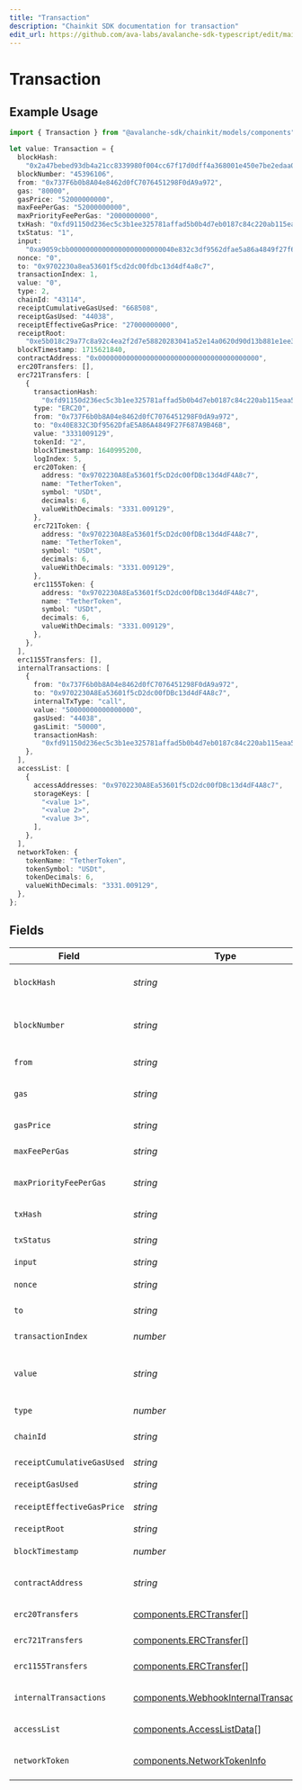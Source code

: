 ```yaml
---
title: "Transaction"
description: "Chainkit SDK documentation for transaction"
edit_url: https://github.com/ava-labs/avalanche-sdk-typescript/edit/main/chainkit/docs/models/components/transaction.md
---
```


# Transaction

## Example Usage

```typescript
import { Transaction } from "@avalanche-sdk/chainkit/models/components";

let value: Transaction = {
  blockHash:
    "0x2a47bebed93db4a21cc8339980f004cc67f17d0dff4a368001e450e7be2edaa0",
  blockNumber: "45396106",
  from: "0x737F6b0b8A04e8462d0fC7076451298F0dA9a972",
  gas: "80000",
  gasPrice: "52000000000",
  maxFeePerGas: "52000000000",
  maxPriorityFeePerGas: "2000000000",
  txHash: "0xfd91150d236ec5c3b1ee325781affad5b0b4d7eb0187c84c220ab115eaa563e8",
  txStatus: "1",
  input:
    "0xa9059cbb00000000000000000000000040e832c3df9562dfae5a86a4849f27f687a9b46b00000000000000000000000000000000000000000000000000000000c68b2a69",
  nonce: "0",
  to: "0x9702230a8ea53601f5cd2dc00fdbc13d4df4a8c7",
  transactionIndex: 1,
  value: "0",
  type: 2,
  chainId: "43114",
  receiptCumulativeGasUsed: "668508",
  receiptGasUsed: "44038",
  receiptEffectiveGasPrice: "27000000000",
  receiptRoot:
    "0xe5b018c29a77c8a92c4ea2f2d7e58820283041a52e14a0620d90d13b881e1ee3",
  blockTimestamp: 1715621840,
  contractAddress: "0x0000000000000000000000000000000000000000",
  erc20Transfers: [],
  erc721Transfers: [
    {
      transactionHash:
        "0xfd91150d236ec5c3b1ee325781affad5b0b4d7eb0187c84c220ab115eaa563e8",
      type: "ERC20",
      from: "0x737F6b0b8A04e8462d0fC7076451298F0dA9a972",
      to: "0x40E832C3Df9562DfaE5A86A4849F27F687A9B46B",
      value: "3331009129",
      tokenId: "2",
      blockTimestamp: 1640995200,
      logIndex: 5,
      erc20Token: {
        address: "0x9702230A8Ea53601f5cD2dc00fDBc13d4dF4A8c7",
        name: "TetherToken",
        symbol: "USDt",
        decimals: 6,
        valueWithDecimals: "3331.009129",
      },
      erc721Token: {
        address: "0x9702230A8Ea53601f5cD2dc00fDBc13d4dF4A8c7",
        name: "TetherToken",
        symbol: "USDt",
        decimals: 6,
        valueWithDecimals: "3331.009129",
      },
      erc1155Token: {
        address: "0x9702230A8Ea53601f5cD2dc00fDBc13d4dF4A8c7",
        name: "TetherToken",
        symbol: "USDt",
        decimals: 6,
        valueWithDecimals: "3331.009129",
      },
    },
  ],
  erc1155Transfers: [],
  internalTransactions: [
    {
      from: "0x737F6b0b8A04e8462d0fC7076451298F0dA9a972",
      to: "0x9702230A8Ea53601f5cD2dc00fDBc13d4dF4A8c7",
      internalTxType: "call",
      value: "50000000000000000",
      gasUsed: "44038",
      gasLimit: "50000",
      transactionHash:
        "0xfd91150d236ec5c3b1ee325781affad5b0b4d7eb0187c84c220ab115eaa563e8",
    },
  ],
  accessList: [
    {
      accessAddresses: "0x9702230A8Ea53601f5cD2dc00fDBc13d4dF4A8c7",
      storageKeys: [
        "<value 1>",
        "<value 2>",
        "<value 3>",
      ],
    },
  ],
  networkToken: {
    tokenName: "TetherToken",
    tokenSymbol: "USDt",
    tokenDecimals: 6,
    valueWithDecimals: "3331.009129",
  },
};
```

## Fields

| Field                                                                                                                                      | Type                                                                                                                                       | Required                                                                                                                                   | Description                                                                                                                                | Example                                                                                                                                    |
| ------------------------------------------------------------------------------------------------------------------------------------------ | ------------------------------------------------------------------------------------------------------------------------------------------ | ------------------------------------------------------------------------------------------------------------------------------------------ | ------------------------------------------------------------------------------------------------------------------------------------------ | ------------------------------------------------------------------------------------------------------------------------------------------ |
| `blockHash`                                                                                                                                | *string*                                                                                                                                   | :heavy_check_mark:                                                                                                                         | Block hash of the transaction                                                                                                              | 0x2a47bebed93db4a21cc8339980f004cc67f17d0dff4a368001e450e7be2edaa0                                                                         |
| `blockNumber`                                                                                                                              | *string*                                                                                                                                   | :heavy_check_mark:                                                                                                                         | Block number of the transaction                                                                                                            | 45396106                                                                                                                                   |
| `from`                                                                                                                                     | *string*                                                                                                                                   | :heavy_check_mark:                                                                                                                         | Sender address                                                                                                                             | 0x737F6b0b8A04e8462d0fC7076451298F0dA9a972                                                                                                 |
| `gas`                                                                                                                                      | *string*                                                                                                                                   | :heavy_check_mark:                                                                                                                         | Gas limit for the transaction                                                                                                              | 80000                                                                                                                                      |
| `gasPrice`                                                                                                                                 | *string*                                                                                                                                   | :heavy_check_mark:                                                                                                                         | Gas price used                                                                                                                             | 52000000000                                                                                                                                |
| `maxFeePerGas`                                                                                                                             | *string*                                                                                                                                   | :heavy_check_mark:                                                                                                                         | Maximum fee per gas                                                                                                                        | 52000000000                                                                                                                                |
| `maxPriorityFeePerGas`                                                                                                                     | *string*                                                                                                                                   | :heavy_check_mark:                                                                                                                         | Maximum priority fee per gas                                                                                                               | 2000000000                                                                                                                                 |
| `txHash`                                                                                                                                   | *string*                                                                                                                                   | :heavy_check_mark:                                                                                                                         | Transaction hash                                                                                                                           | 0xfd91150d236ec5c3b1ee325781affad5b0b4d7eb0187c84c220ab115eaa563e8                                                                         |
| `txStatus`                                                                                                                                 | *string*                                                                                                                                   | :heavy_check_mark:                                                                                                                         | Transaction status                                                                                                                         | 1                                                                                                                                          |
| `input`                                                                                                                                    | *string*                                                                                                                                   | :heavy_check_mark:                                                                                                                         | Input data                                                                                                                                 | 0xa9059cbb00000000000000000000000040e832c3df9562dfae5a86a4849f27f687a9b46b00000000000000000000000000000000000000000000000000000000c68b2a69 |
| `nonce`                                                                                                                                    | *string*                                                                                                                                   | :heavy_check_mark:                                                                                                                         | Nonce value                                                                                                                                | 0                                                                                                                                          |
| `to`                                                                                                                                       | *string*                                                                                                                                   | :heavy_check_mark:                                                                                                                         | Recipient address                                                                                                                          | 0x9702230a8ea53601f5cd2dc00fdbc13d4df4a8c7                                                                                                 |
| `transactionIndex`                                                                                                                         | *number*                                                                                                                                   | :heavy_check_mark:                                                                                                                         | Transaction index                                                                                                                          | 1                                                                                                                                          |
| `value`                                                                                                                                    | *string*                                                                                                                                   | :heavy_check_mark:                                                                                                                         | Value transferred in the transaction                                                                                                       | 0                                                                                                                                          |
| `type`                                                                                                                                     | *number*                                                                                                                                   | :heavy_check_mark:                                                                                                                         | Transaction type                                                                                                                           | 2                                                                                                                                          |
| `chainId`                                                                                                                                  | *string*                                                                                                                                   | :heavy_check_mark:                                                                                                                         | Chain ID of the network                                                                                                                    | 43114                                                                                                                                      |
| `receiptCumulativeGasUsed`                                                                                                                 | *string*                                                                                                                                   | :heavy_check_mark:                                                                                                                         | Cumulative gas used                                                                                                                        | 668508                                                                                                                                     |
| `receiptGasUsed`                                                                                                                           | *string*                                                                                                                                   | :heavy_check_mark:                                                                                                                         | Gas used                                                                                                                                   | 44038                                                                                                                                      |
| `receiptEffectiveGasPrice`                                                                                                                 | *string*                                                                                                                                   | :heavy_check_mark:                                                                                                                         | Effective gas price                                                                                                                        | 27000000000                                                                                                                                |
| `receiptRoot`                                                                                                                              | *string*                                                                                                                                   | :heavy_check_mark:                                                                                                                         | Receipt root                                                                                                                               | 0xe5b018c29a77c8a92c4ea2f2d7e58820283041a52e14a0620d90d13b881e1ee3                                                                         |
| `blockTimestamp`                                                                                                                           | *number*                                                                                                                                   | :heavy_check_mark:                                                                                                                         | Block timestamp                                                                                                                            | 1715621840                                                                                                                                 |
| `contractAddress`                                                                                                                          | *string*                                                                                                                                   | :heavy_minus_sign:                                                                                                                         | Contract address (optional)                                                                                                                | 0x0000000000000000000000000000000000000000                                                                                                 |
| `erc20Transfers`                                                                                                                           | [components.ERCTransfer](https://github.com/ava-labs/avalanche-sdk-typescript/blob/main/chainkit/models/components/erctransfer.md)[]                                                                         | :heavy_check_mark:                                                                                                                         | ERC20 transfers                                                                                                                            |                                                                                                                                            |
| `erc721Transfers`                                                                                                                          | [components.ERCTransfer](https://github.com/ava-labs/avalanche-sdk-typescript/blob/main/chainkit/models/components/erctransfer.md)[]                                                                         | :heavy_check_mark:                                                                                                                         | ERC721 transfers                                                                                                                           |                                                                                                                                            |
| `erc1155Transfers`                                                                                                                         | [components.ERCTransfer](https://github.com/ava-labs/avalanche-sdk-typescript/blob/main/chainkit/models/components/erctransfer.md)[]                                                                         | :heavy_check_mark:                                                                                                                         | ERC1155 transfers                                                                                                                          |                                                                                                                                            |
| `internalTransactions`                                                                                                                     | [components.WebhookInternalTransaction](https://github.com/ava-labs/avalanche-sdk-typescript/blob/main/chainkit/models/components/webhookinternaltransaction.md)[]                                           | :heavy_minus_sign:                                                                                                                         | Internal transactions (optional)                                                                                                           |                                                                                                                                            |
| `accessList`                                                                                                                               | [components.AccessListData](https://github.com/ava-labs/avalanche-sdk-typescript/blob/main/chainkit/models/components/accesslistdata.md)[]                                                                   | :heavy_minus_sign:                                                                                                                         | Access list (optional)                                                                                                                     |                                                                                                                                            |
| `networkToken`                                                                                                                             | [components.NetworkTokenInfo](https://github.com/ava-labs/avalanche-sdk-typescript/blob/main/chainkit/models/components/networktokeninfo.md)                                                                 | :heavy_minus_sign:                                                                                                                         | Network token info (optional)                                                                                                              |                                                                                                                                            |